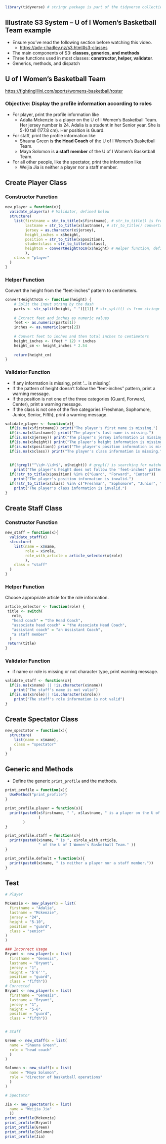 ```r
library(tidyverse) # stringr package is part of the tidyverse collection.
```


## Illustrate S3 System -- U of I Women's Basketball Team example

* Ensure you’ve read the following section before watching this video.
  + <https://adv-r.hadley.nz/s3.html#s3-classes>
* The main components of S3: **classes, generics, and methods**
* Three functions used in most classes: **constructor, helper, validator**.
* Generics, methods, and dispatch

## U of I Women's Basketball Team

<https://fightingillini.com/sports/womens-basketball/roster>

### Objective: Display the profile information according to roles

* For player, print the profile information like
  + Adalia Mckenzie is a player on the U of I Women's Basketball Team. Her jersey number is 24. Adalia is a student in her Senior year. She is 5-10 tall (177.8 cm). Her position is Guard.
* For staff, print the profile information like
  + Shauna Green is **the Head Coach** of the U of I Women's Basketball Team.
  + Maya Solomon is **a staff member** of the U of I Women's Basketball Team.
* For all other people, like the spectator, print the information like
  + Weijia Jia is neither a player nor a staff member.
  
  


## Create Player Class

### Constructor Function

```r
new_player = function(x){
  validate_player(x) # Validator, defined below
  structure(
    list(firstname = str_to_title(x$firstname), # str_to_title() is from stringr
         lastname = str_to_title(x$lastname), # str_to_title() converts to title case
         jersey = as.character(x$jersey),
         height_inches = x$height,
         position = str_to_title(x$position),
         studentclass = str_to_title(x$class), 
         heightcm = convertHeightToCm(x$height) # Helper function, defined below
         ),
    class = "player"
  )
}
```


### Helper Function

Convert the height from the "feet-inches" pattern to centimeters. 

```r
convertHeightToCm <- function(height) {
    # Split the input string by the dash
    parts <- str_split(height, "-")[[1]] # str_split() is from stringr package
    
    # Extract feet and inches as numeric values
    feet <- as.numeric(parts[1])
    inches <- as.numeric(parts[2])
    
    # Convert feet to inches and then total inches to centimeters
    height_inches <- (feet * 12) + inches
    height_cm <- height_inches * 2.54
    
    return(height_cm)
}

```

### Validator Function

* If any information is missing, print '... is missing'.
* If the pattern of height doesn't follow the "feet-inches" pattern, print a warning message.
* If the position is not one of the three categories (Guard, Forward, Center), print a warning message.
* If the class is not one of the five categories (Freshman, Sophomore, Junior, Senior, Fifth), print a warning message. 

```r
validate_player <- function(x){
  if(is.na(x$firstname)) print("The player's first name is missing.")
  if(is.na(x$lastname)) print("The player's last name is missing.")
  if(is.na(x$jersey)) print("The player's jersey information is missing.")
  if(is.na(x$height)) print("The player's height information is missing.")
  if(is.na(x$position)) print("The player's position information is missing.")
  if(is.na(x$class)) print("The player's class information is missing.")
  
  
  if(!grepl("^\\d+-\\d+$", x$height)) # grepl() is searching for matches
    print("The player's height does not follow the 'feet-inches' pattern.")
  if(!str_to_title(x$position) %in% c("Guard", "Forward", "Center")) 
    print("The player's position information is invalid.")
  if(!str_to_title(x$class) %in% c("Freshman", "Sophomore", "Junior", "Senior", "Fifth")) 
    print("The player's class information is invalid.")
}
```



## Create Staff Class

### Constructor Function

```r

new_staff = function(x){
  validate_staff(x)
  structure(
    list(name = x$name,
         role = x$role,
         role_with_article = article_selector(x$role) 
         ),
    class = "staff"
  )
}

```

### Helper Function

Choose appropriate article for the role information. 

```r
article_selector <- function(role) {
 title <- switch(
   role,
   "head coach" = "the Head Coach",
   "associate head coach" = "the Associate Head Coach",
   "assistant coach" = "an Assistant Coach",
   "a staff member"
  )
 return(title)
}

```


### Validator Function

* if name or role is missing or not character type, print warning message. 

```r
validate_staff <- function(x){
  if(is.na(x$name) || !is.character(x$name)) 
    print("The staff's name is not valid")
  if(is.na(x$role)|| !is.character(x$role)) 
    print("The staff's role information is not valid")
}
```


## Create Spectator Class


```r

new_spectator = function(x){
  structure(
    list(name = x$name),
    class = "spectator"
  )
}

```

## Generic and Methods

* Define the generic `print_profile` and the methods.

```r
print_profile = function(x){
  UseMethod("print_profile")
}

print_profile.player = function(x){
  print(paste0(x$firstname, " ", x$lastname, " is a player on the U of I Women's Basketball Team. Her jersey number is ", x$jersey, ". ",  x$firstname, " is a student in her ", x$studentclass, " year. She is ", x$height_inches, " tall (", x$heightcm," cm). Her position is ", x$position, "." 
               )
        )
}

print_profile.staff = function(x){
  print(paste0(x$name, " is ", x$role_with_article, 
               " of the U of I Women's Basketball Team." ))
}

print_profile.default = function(x){
  print(paste0(x$name, " is neither a player nor a staff member."))
}
```


## Test

```r
# Player

Mckenzie <- new_player(x = list(
  firstname = "Adalia",
  lastname = "Mckenzie",
  jersey = "24",
  height = "5-10",
  position = "guard",
  class = "senior"
)
)

### Incorrect Usage
Bryant <- new_player(x = list(
  firstname = "Genesis",
  lastname = "Bryant",
  jersey = "1",
  height = "5'6''", 
  position = "guard",
  class = "fifth"))
# Corrected
Bryant <- new_player(x = list(
  firstname = "Genesis",
  lastname = "Bryant",
  jersey = "1",
  height = "5-6", 
  position = "guard",
  class = "fifth"))


# Staff

Green <- new_staff(x = list(
  name = "Shauna Green", 
  role = "head coach"
  )
)

Solomon <- new_staff(x = list(
  name = "Maya Solomon", 
  role = "director of basketball operations"
  )
)

# Spectator

Jia <- new_spectator(x = list(
  name = "Weijia Jia"
  ))
print_profile(Mckenzie)
print_profile(Bryant)
print_profile(Green)
print_profile(Solomon)
print_profile(Jia)
```

